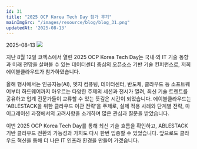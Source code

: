 ```yaml
---
id: 31
title: "2025 OCP Korea Tech Day 참가 후기"
mainImgSrc: "/images/resource/blog/blog_31.png"
updatedAt: '2025-08-13'
---
```



<Title>2025 OCP Korea Tech Day 참가 후기</Title>
<IssueDate>2025-08-13</IssueDate>

<ImageWrapper>
  <img src='/images/resource/blog/blog_31.png' className="m-auto" />
</ImageWrapper>

지난 8월 12일 코엑스에서 열린 2025 OCP Korea Tech Day는 국내·외 IT 기술 동향과 미래 전망을 살펴볼 수 있는 데이터센터 중심의 오픈소스 기반 기술 컨퍼런스로, 저희 에이블클라우드가 참가하였습니다.

올해 행사에서는 인공지능(AI), 엣지 컴퓨팅, 데이터센터, 반도체, 클라우드 등 소프트웨어부터 하드웨어까지 아우르는 다양한 주제의 세션과 전시가 열려, 최신 기술 트렌트를 공유하고 업계 전문가들이 교류할 수 있는 뜻깊은 시간이 되었습니다.
에이블클라우드는 ‘ABLESTACK을 위한 클라우드 이관 전략’을 주제로, 실제 적용 사례와 단계별 전략, 마이그레이션 과정에서의 고려사항을 소개하며 많은 관심과 질문을 받았습니다.


이번 2025 OCP Korea Tech Day를 통해 최신 기술 흐름을 확인하고, ABLESTACK 기반 클라우드 전환의 가능성과 가치도 다시 한번 입증할 수 있었습니다. 앞으로도 클라우드 혁신을 통해 더 나은 IT 인프라 환경을 만들어 가겠습니다.